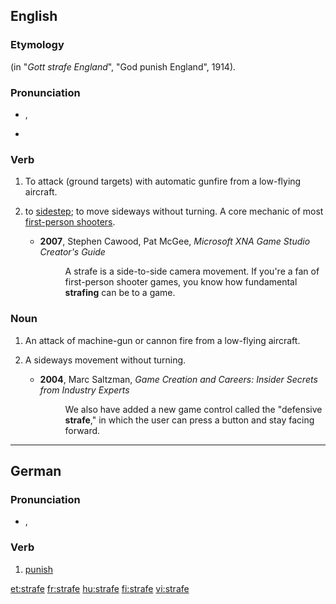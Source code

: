 {{also|Strafe}}
==English==

===Etymology===
{{etyl|de}} {{term|strafe||punish|lang=de}} (in "''Gott strafe England''", "God punish England", 1914).

===Pronunciation===
* {{a|UK}} {{IPA|/stɹeɪf/}}, {{SAMPA|/streIf/}}
* {{rhymes|eɪf}}

===Verb===
{{en-verb|straf|es}}

{{rfc}}
# {{transitive}} To attack (ground targets) with automatic gunfire from a low-flying aircraft.
# {{rfv-sense}} {{transitive|video games}} to [[sidestep]]; to move sideways without turning. A core mechanic of most [[first-person shooter]]s.
#* '''2007''', Stephen Cawood, Pat McGee, ''Microsoft XNA Game Studio Creator's Guide''
#*: A strafe is a side-to-side camera movement. If you're a fan of first-person shooter games, you know how fundamental '''strafing''' can be to a game.

===Noun===
{{en-noun}}

# An attack of machine-gun or cannon fire from a low-flying aircraft.
# {{video games}} A sideways movement without turning.
#* '''2004''', Marc Saltzman, ''Game Creation and Careers: Insider Secrets from Industry Experts''
#*: We also have added a new game control called the "defensive '''strafe'''," in which the user can press a button and stay facing forward. 

----

==German==

===Pronunciation===
* {{IPA|/ˈʃtʁaːfə/|lang=de}}, {{SAMPA|/"StRa:f@/}}

===Verb===
{{infl|de|verb form|1st person singular and imperative of|[[strafen]]}}

# [[punish]]

[[et:strafe]]
[[fr:strafe]]
[[hu:strafe]]
[[fi:strafe]]
[[vi:strafe]]